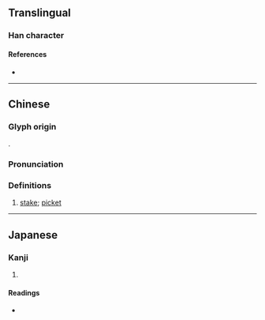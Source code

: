 {{character info/new}}
==Translingual==

===Han character===
{{Han char|rn=75|rad=木|as=12|sn=16|four=43950|canj=DYIA|ids=⿰木戠}}

====References====
* {{Han ref|kx=0551.210|dkj=15488|dj=0939.230|hdz=21295.010|uh=6A34|ud=27188|bh=E9BE|bd=59838}}

----

==Chinese==
{{zh-forms}}

===Glyph origin===
{{Han etym}}
{{Han compound|木|戠|t1=wood|c1=s|c2=p|ls=psc}}.

===Pronunciation===
{{zh-pron
|m=zhí
|c=zik1
|mc=y
|oc=y
|cat=n
}}

===Definitions===
{{zh-hanzi}}

# [[stake]]; [[picket]]

----

==Japanese==

===Kanji===
{{ja-kanji|grade=|rs=木12}}

# {{rfdef|ja|sort=木12}}

====Readings====
* {{ja-readings|on=[[しょく]] (shoku), [[しき]] (shiki)|kun=[[ぼう]] (bou)}}